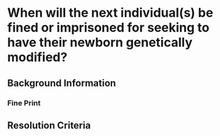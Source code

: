 # When will the next individual(s) be fined or imprisoned for seeking to have their newborn genetically modified?

## Background Information

### Fine Print

## Resolution Criteria
